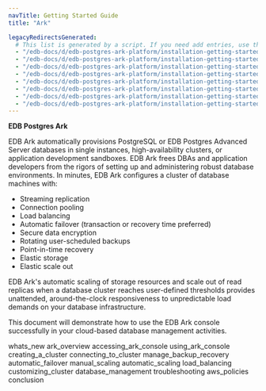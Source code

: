 ```yaml
---
navTitle: Getting Started Guide
title: "Ark"

legacyRedirectsGenerated:
  # This list is generated by a script. If you need add entries, use the `legacyRedirects` key.
  - "/edb-docs/d/edb-postgres-ark-platform/installation-getting-started/getting-started-guide/3.5/index.html"
  - "/edb-docs/d/edb-postgres-ark-platform/installation-getting-started/getting-started-guide/latest/index.html"
  - "/edb-docs/d/edb-postgres-ark-platform/installation-getting-started/getting-started-guide/3.5/conclusion.html"
  - "/edb-docs/d/edb-postgres-ark-platform/installation-getting-started/getting-started-guide/latest/conclusion.html"
  - "/edb-docs/d/edb-postgres-ark-platform/installation-getting-started/getting-started-guide/3.5/genindex.html"
  - "/edb-docs/d/edb-postgres-ark-platform/installation-getting-started/getting-started-guide/latest/genindex.html"
  - "/edb-docs/d/edb-postgres-ark-platform/installation-getting-started/getting-started-guide/3.5/whats_new.html"
  - "/edb-docs/d/edb-postgres-ark-platform/installation-getting-started/getting-started-guide/latest/whats_new.html"
---
```


**EDB Postgres Ark**

EDB Ark automatically provisions PostgreSQL or EDB Postgres Advanced Server databases in single instances, high-availability clusters, or application development sandboxes. EDB Ark frees DBAs and application developers from the rigors of setting up and administering robust database environments. In minutes, EDB Ark configures a cluster of database machines with:

-   Streaming replication
-   Connection pooling
-   Load balancing
-   Automatic failover (transaction or recovery time preferred)
-   Secure data encryption
-   Rotating user-scheduled backups
-   Point-in-time recovery
-   Elastic storage
-   Elastic scale out

EDB Ark's automatic scaling of storage resources and scale out of read replicas when a database cluster reaches user-defined thresholds provides unattended, around-the-clock responsiveness to unpredictable load demands on your database infrastructure.

This document will demonstrate how to use the EDB Ark console successfully in your cloud-based database management activities.

<div class="toctree" data-maxdepth="3">

whats_new ark_overview accessing_ark_console using_ark_console creating_a_cluster connecting_to_cluster manage_backup_recovery automatic_failover manual_scaling automatic_scaling load_balancing customizing_cluster database_management troubleshooting aws_policies conclusion

</div>
